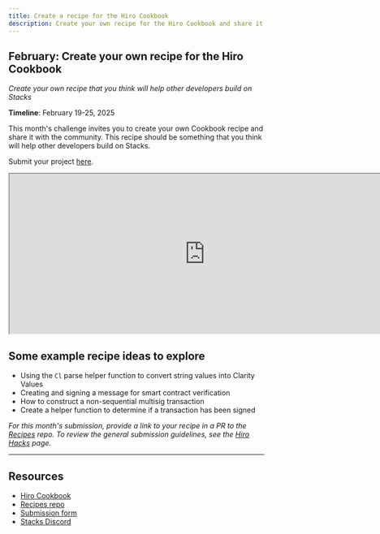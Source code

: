 ```yaml
---
title: Create a recipe for the Hiro Cookbook
description: Create your own recipe for the Hiro Cookbook and share it with the community.
---
```


## February: Create your own recipe for the Hiro Cookbook

*Create your own recipe that you think will help other developers build on Stacks*

**Timeline**: February 19-25, 2025

This month's challenge invites you to create your own Cookbook recipe and share it with the community. This recipe should be something that you think will help other developers build on Stacks.

Submit your project [here](https://hirohacks25.paperform.co/).

<iframe width="770" height="315" src="https://www.youtube.com/embed/z9ULVhygKCE" title="Hiro Hacks: Cookbook" allow="accelerometer; autoplay; clipboard-write; encrypted-media; gyroscope; picture-in-picture; web-share" referrerPolicy="strict-origin-when-cross-origin" allowFullScreen></iframe>

## Some example recipe ideas to explore

- Using the `Cl` parse helper function to convert string values into Clarity Values
- Creating and signing a message for smart contract verification
- How to construct a non-sequential multisig transaction
- Create a helper function to determine if a transaction has been signed

_For this month's submission, provide a link to your recipe in a PR to the [Recipes](https://github.com/hirosystems/recipes) repo. To review the general submission guidelines, see the [Hiro Hacks](/stacks/hacks) page._

---

## Resources

- [Hiro Cookbook](/cookbook)
- [Recipes repo](https://github.com/hirosystems/recipes)
- [Submission form](https://hirohacks25.paperform.co/)
- [Stacks Discord](https://stacks.chat)
